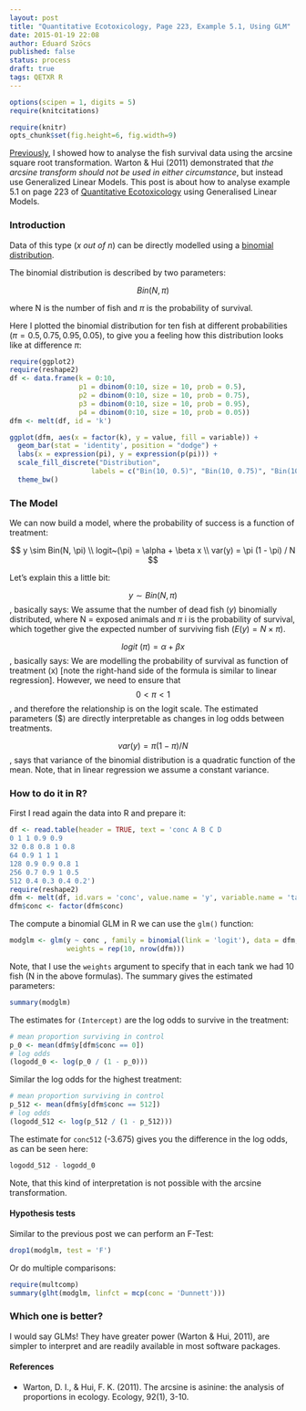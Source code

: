 ```yaml
---
layout: post
title: "Quantitative Ecotoxicology, Page 223, Example 5.1, Using GLM"
date: 2015-01-19 22:08
author: Eduard Szöcs
published: false
status: process
draft: true
tags: QETXR R
---
```


```r
options(scipen = 1, digits = 5)
require(knitcitations)
```
```r
require(knitr)
opts_chunk$set(fig.height=6, fig.width=9)
```

[Previously](http://edild.github.io/quant-ecotox20/), I showed how to analyse the fish survival data using the arcsine square root transformation.
Warton & Hui (2011) demonstrated that *the arcsine transform should not be used in either circumstance*, but instead use Generalized Linear Models.
This post is about how to analyse example 5.1 on page 223 of [Quantitative Ecotoxicology](http://www.crcpress.com/product/isbn/9781439835647) using Generalised Linear Models.


### Introduction

Data of this type (*x out of n*) can be directly modelled using a [binomial distribution](http://en.wikipedia.org/wiki/Binomial_distribution).

<!--more-->

The binomial distribution is described by two parameters:

$$Bin(N, \pi)$$

where N is the number of fish and $\pi$ is the probability of survival.


Here I plotted the binomial distribution for ten fish at different probabilities ($\pi = 0.5, 0.75, 0.95, 0.05$), to give you a feeling how this distribution looks like at difference $\pi$:

```r
require(ggplot2)
require(reshape2)
df <- data.frame(k = 0:10, 
                 p1 = dbinom(0:10, size = 10, prob = 0.5),
                 p2 = dbinom(0:10, size = 10, prob = 0.75),
                 p3 = dbinom(0:10, size = 10, prob = 0.95),
                 p4 = dbinom(0:10, size = 10, prob = 0.05))
dfm <- melt(df, id = 'k')

ggplot(dfm, aes(x = factor(k), y = value, fill = variable)) +
  geom_bar(stat = 'identity', position = "dodge") +
  labs(x = expression(pi), y = expression(p(pi))) +
  scale_fill_discrete("Distribution", 
                    labels = c("Bin(10, 0.5)", "Bin(10, 0.75)", "Bin(10, 0.95)", "Bin(10, 0.05)")) +
  theme_bw()
```



### The Model

We can now build a model, where the probability of success is a function of treatment:

$$  y \sim Bin(N, \pi) \\
  logit~(\pi) = \alpha + \beta x \\
  var(y) =  \pi (1 - \pi) / N $$
  
  
Let's explain this a little bit:

$$ y \sim Bin(N, \pi) $$, basically says: We assume that the number of dead fish ($y$) binomially distributed, where N = exposed animals and $\pi$ i is the probability of survival, which together give the expected number of surviving fish ($E(y) = N \times \pi$).

$$ logit~(\pi) = \alpha + \beta x $$, basically says: We are modelling the probability of survival as function of treatment (x) [note the right-hand side of the formula is similar to linear regression]. However, we need to ensure that $$0 < \pi < 1$$, and therefore the relationship is on the logit scale. The estimated parameters ($\beta) are directly interpretable as changes in log odds between treatments.

$$ var(y) =  \pi (1 - \pi) / N $$, says that variance of the binomial distribution
is a quadratic function of the mean. Note, that in linear regression we assume a constant variance.



### How to do it in R?

First I read again the data into R and prepare it:

```r
df <- read.table(header = TRUE, text = 'conc A B C D
0 1 1 0.9 0.9
32 0.8 0.8 1 0.8
64 0.9 1 1 1 
128 0.9 0.9 0.8 1
256 0.7 0.9 1 0.5
512 0.4 0.3 0.4 0.2')
require(reshape2)
dfm <- melt(df, id.vars = 'conc', value.name = 'y', variable.name = 'tank')
dfm$conc <- factor(dfm$conc)
```


The compute a binomial GLM in R we can use the `glm()` function:

```r
modglm <- glm(y ~ conc , family = binomial(link = 'logit'), data = dfm, 
              weights = rep(10, nrow(dfm)))
```

Note, that I use the `weights` argument to specify that in each tank we had 10 fish (N in the above formulas).
The summary gives the estimated parameters:

```r
summary(modglm)
```

The estimates for `(Intercept)` are the log odds to survive in the treatment:


```r
# mean proportion surviving in control
p_0 <- mean(dfm$y[dfm$conc == 0])
# log odds
(logodd_0 <- log(p_0 / (1 - p_0)))
```

Similar the log odds for the highest treatment:
```r
# mean proportion surviving in control
p_512 <- mean(dfm$y[dfm$conc == 512])
# log odds
(logodd_512 <- log(p_512 / (1 - p_512)))
```

The estimate for `conc512` (-3.675) gives you the difference in the log odds, as can be seen here:
```r
logodd_512 - logodd_0
```

Note, that this kind of interpretation is not possible with the arcsine transformation.

#### Hypothesis tests
Similar to the previous post we can perform an F-Test:

```r
drop1(modglm, test = 'F')
```

Or do multiple comparisons:

```r
require(multcomp)
summary(glht(modglm, linfct = mcp(conc = 'Dunnett')))
```




### Which one is better?
I would say GLMs! 
They have greater power (Warton & Hui, 2011), are simpler to interpret and are readily available in most software packages.


#### References

* Warton, D. I., & Hui, F. K. (2011). The arcsine is asinine: the analysis of proportions in ecology. Ecology, 92(1), 3-10.
